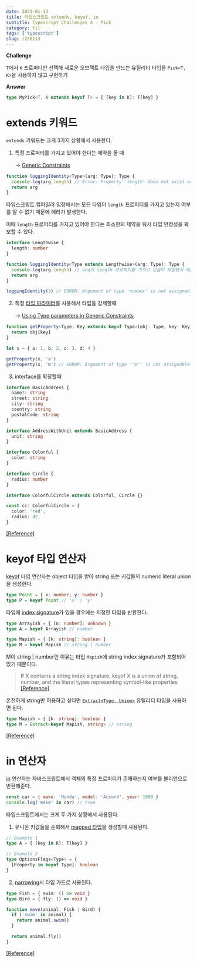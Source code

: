 ```yaml
---
date: 2023-01-13
title: 타입스크립트 extends, keyof, in
subtitle: Typescript Challenges 4 - Pick
category: til
tags: ['typescript']
slug: /230113
---
```


**Challenge**

`T`에서 `K` 프로퍼티만 선택해 새로운 오브젝트 타입을 만드는 유틸리티 타입을 `Pick<T, K>`을 사용하지 않고 구현하기

**Answer**

```ts
type MyPick<T, K extends keyof T> = { [key in K]: T[key] }
```

# extends 키워드

`extends` 키워드는 크게 3가지 상황에서 사용한다.

1. 특정 프로퍼티를 가지고 있어야 한다는 제약을 둘 때

ㅤㅤ→ [Generic Constraints](https://www.typescriptlang.org/docs/handbook/2/generics.html#generic-constraints)

```ts
function loggingIdentity<Type>(arg: Type): Type {
  console.log(arg.length) // Error: Property 'length' does not exist on type 'Type'.
  return arg
}
```

타입스크립트 컴파일러 입장에서는 모든 타입이 `length` 프로퍼티를 가지고 있는지 여부를 알 수 없기 때문에 에러가 발생한다.

이때 `length` 프로퍼티를 가지고 있어야 한다는 최소한의 제약을 둬서 타입 안정성을 확보할 수 있다.

```ts
interface Lengthwise {
  length: number
}

function loggingIdentity<Type extends Lengthwise>(arg: Type): Type {
  console.log(arg.length) // arg가 length 프로퍼티를 가지고 있음이 보장됐기 때문에 에러가 발생하지 않는다
  return arg
}

loggingIdentity(3) // ERROR: Argument of type 'number' is not assignable to parameter of type 'Lengthwise'.
```

2. 특정 [타입 파라미터](https://www.typescriptlang.org/docs/handbook/typescript-in-5-minutes-func.html#type-parameters)를 사용해서 타입을 강제할때

ㅤㅤ→ [Using Type parameters in Generic Constraints](https://www.typescriptlang.org/docs/handbook/2/generics.html#using-type-parameters-in-generic-constraints)

```ts
function getProperty<Type, Key extends keyof Type>(obj: Type, key: Key) {
  return obj[key]
}

let x = { a: 1, b: 2, c: 3, d: 4 }

getProperty(x, 'a')
getProperty(x, 'm') // ERROR: Argument of type '"m"' is not assignable to parameter of type '"a" | "b" | "c" | "d"'.
```

3. interface를 확장할때

```ts
interface BasicAddress {
  name?: string
  street: string
  city: string
  country: string
  postalCode: string
}

interface AddressWithUnit extends BasicAddress {
  unit: string
}
```

```ts
interface Colorful {
  color: string
}

interface Circle {
  radius: number
}

interface ColorfulCircle extends Colorful, Circle {}

const cc: ColorfulCircle = {
  color: 'red',
  radius: 42,
}
```

[[Reference]](https://www.typescriptlang.org/docs/handbook/2/objects.html#extending-types)

# keyof 타입 연산자

[keyof](https://www.typescriptlang.org/docs/handbook/2/keyof-types.html) 타입 연산자는 object 타입을 받아 string 또는 키값들의 numeric literal union을 생성한다.

```ts
type Point = { x: number; y: number }
type P = keyof Point // 'x' | 'y'
```

타입에 [index signature](https://www.typescriptlang.org/docs/handbook/2/objects.html#index-signatures)가 있을 경우에는 지정한 타입을 반환한다.

```ts
type Arrayish = { [n: number]: unknown }
type A = keyof Arrayish // number

type Mapish = { [k: string]: boolean }
type M = keyof Mapish // string | number
```

M이 string | number인 이유는 타입 `Mapish`에 string index signature가 포함되어 있기 때문이다.

> If X contains a string index signature, keyof X is a union of string, number, and the literal types representing symbol-like properties [[Reference]](https://www.typescriptlang.org/docs/handbook/release-notes/typescript-2-9.html)

온전하게 string만 허용하고 싶다면 [`Extract<Type, Union>`](https://www.typescriptlang.org/docs/handbook/utility-types.html#extracttype-union) 유틸리티 타입을 사용하면 된다.

```ts
type Mapish = { [k: string]: boolean }
type M = Extract<keyof Mapish, string> // string
```

[[Reference]](https://stackoverflow.com/questions/51808160/keyof-inferring-string-number-when-key-is-only-a-string)

# in 연산자

[in](https://developer.mozilla.org/en-US/docs/Web/JavaScript/Reference/Operators/in) 연산자는 자바스크립트에서 객체의 특정 프로퍼티가 존재하는지 여부를 불리언으로 반환해준다.

```js
const car = { make: 'Honda', model: 'Accord', year: 1998 }
console.log('make' in car) // true
```

타입스크립트에서는 크게 두 가지 상황에서 사용된다.

1. 유니온 키값들을 순회해서 [mapped 타입](https://www.typescriptlang.org/docs/handbook/2/mapped-types.html)을 생성할때 사용된다.

```ts
// Example 1
type A = { [key in K]: T[key] }

// Example 2
type OptionsFlags<Type> = {
  [Property in keyof Type]: boolean
}
```

2. [narrowing](https://www.typescriptlang.org/docs/handbook/2/narrowing.html#the-in-operator-narrowing)시 타입 가드로 사용된다.

```ts
type Fish = { swim: () => void }
type Bird = { fly: () => void }

function move(animal: Fish | Bird) {
  if ('swim' in animal) {
    return animal.swim()
  }

  return animal.fly()
}
```

[[Reference]](https://github.com/Microsoft/TypeScript/issues/10485)
